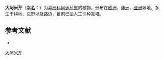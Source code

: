 {{NoteTA|G1=LS}}
{{Speciesbox
| name = 大阿米芹
| status = 
| status_system = 
| image = Ammi majus Sturm8.jpg
| genus = Ammi
| species = majus
| authority = L.
}}

'''大阿米芹'''（[[学名|学名]]：{{lang|la|''Ammi majus''}}）为[[伞形科|伞形科]][[阿迷芹属|阿迷芹属]]的植物。分布在[[欧洲|欧洲]]、[[非洲|非洲]]、[[亚洲|亚洲]]等地，多生于耕地、荒野以及路边，目前已由人工引种栽培。

== 参考文献 ==
<div class="references-small">
* {{cite web| url =http://www.bioinfo.cn/db05/KmzwSpecies.php?action=view&id=22637| title =大阿米芹| work =《中国高等植物数据库全库》| publisher =中国科学院微生物研究所| author =昆明植物研究所| accessdate =2009-02-25| deadurl =yes| archiveurl =https://web.archive.org/web/20160305100426/http://www.bioinfo.cn/db05/KmzwSpecies.php?action=view&id=22637| archivedate =2016-03-05}}
</div>
{{Taxonbar|from=Q133477}}

[[Category:阿迷芹属|大阿米芹]]


{{Apiales-stub}}